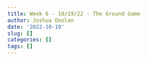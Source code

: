 ```yaml
---
title: Week 6 - 10/19/22 - The Ground Game
author: Joshua Doolan
date: '2022-10-19'
slug: []
categories: []
tags: []
---
```

